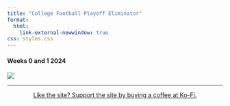```yaml
---
title: "College Football Playoff Eliminator"
format: 
  html:
    link-external-newwindow: true
css: styles.css
---
```


#### Weeks 0 and 1 2024 {.test}

![](wk1_2024.png)

------------------------------------------------------------------------

::: {style="text-align:center"}
<a href="https://ko-fi.com/stephenhill42026">Like the site? Support the site by buying a coffee at Ko-Fi.</a>
:::
